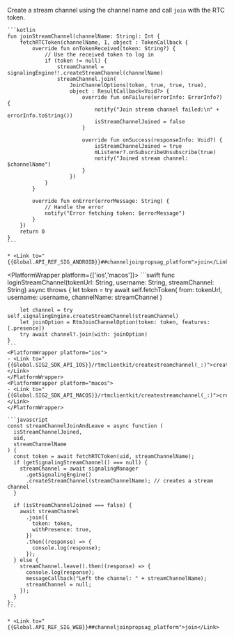 Create a stream channel using the channel name and call `join` with the RTC token.

<PlatformWrapper platform='android'>

    ```kotlin
    fun joinStreamChannel(channelName: String): Int {
        fetchRTCToken(channelName, 1, object : TokenCallback {
            override fun onTokenReceived(token: String?) {
                // Use the received token to log in
                if (token != null) {
                    streamChannel = signalingEngine!!.createStreamChannel(channelName)
                    streamChannel.join(
                        JoinChannelOptions(token, true, true, true),
                        object : ResultCallback<Void?> {
                            override fun onFailure(errorInfo: ErrorInfo?) {
                                notify("Join stream channel failed:\n" + errorInfo.toString())
                                isStreamChannelJoined = false
                            }

                            override fun onSuccess(responseInfo: Void?) {
                                isStreamChannelJoined = true
                                mListener?.onSubscribeUnsubscribe(true)
                                notify("Joined stream channel: $channelName")
                            }
                        })
                }
            }

            override fun onError(errorMessage: String) {
                // Handle the error
                notify("Error fetching token: $errorMessage")
            }
        })
        return 0
    }
    ```
    
    * <Link to="{{Global.API_REF_SIG_ANDROID}}##channeljoinpropsag_platform">join</Link>

</PlatformWrapper>

<PlatformWrapper platform={['ios','macos']}>
    ```swift
    func loginStreamChannel(tokenUrl: String, username: String, streamChannel: String) async throws {
        let token = try await self.fetchToken(
            from: tokenUrl, username: username,
            channelName: streamChannel
        )

        let channel = try self.signalingEngine.createStreamChannel(streamChannel)
        let joinOption = RtmJoinChannelOption(token: token, features: [.presence])
        try await channel?.join(with: joinOption)
    }
    ```
    <PlatformWrapper platform="ios">
    - <Link to="{{Global.SIG2_SDK_API_IOS}}/rtmclientkit/createstreamchannel(_:)">createStreamChannel(_:)</Link>
    </PlatformWrapper>
    <PlatformWrapper platform="macos">
    - <Link to="{{Global.SIG2_SDK_API_MACOS}}/rtmclientkit/createstreamchannel(_:)">createStreamChannel(_:)</Link>
    </PlatformWrapper>
</PlatformWrapper>

<PlatformWrapper platform = 'web'>

    ```javascript
    const streamChannelJoinAndLeave = async function (
      isStreamChannelJoined,
      uid,
      streamChannelName
    ) {
      const token = await fetchRTCToken(uid, streamChannelName);
      if (getSignalingStreamChannel() === null) {
        streamChannel = await signalingManager
          .getSignalingEngine()
          .createStreamChannel(streamChannelName); // creates a stream channel
      }

      if (isStreamChannelJoined === false) {
        await streamChannel
          .join({
            token: token,
            withPresence: true,
          })
          .then((response) => {
            console.log(response);
          });
      } else {
        streamChannel.leave().then((response) => {
          console.log(response);
          messageCallback("Left the channel: " + streamChannelName);
          streamChannel = null;
        });
      }
    };
    ```

    * <Link to="{{Global.API_REF_SIG_WEB}}##channeljoinpropsag_platform">join</Link>
</PlatformWrapper>

